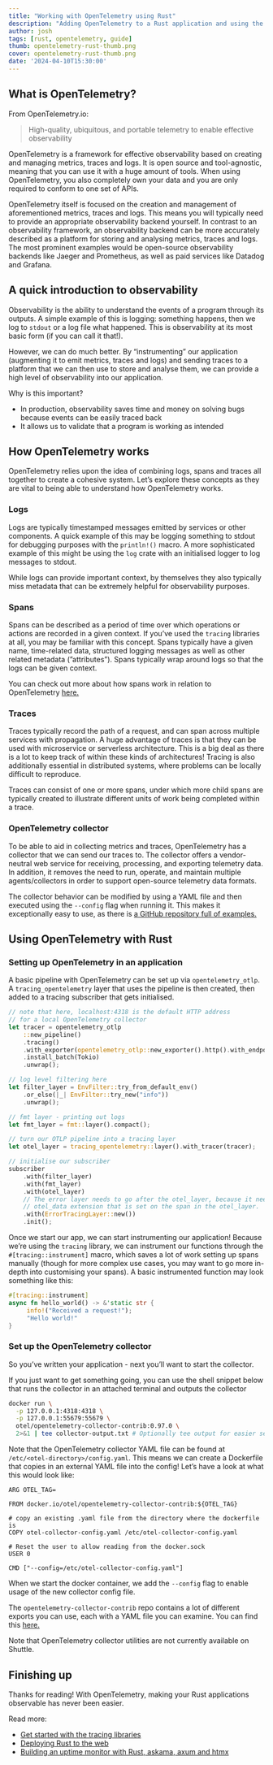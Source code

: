 ```yaml
---
title: "Working with OpenTelemetry using Rust"
description: "Adding OpenTelemetry to a Rust application and using the OpenTelemetry collector"
author: josh
tags: [rust, opentelemetry, guide]
thumb: opentelemetry-rust-thumb.png
cover: opentelemetry-rust-thumb.png
date: '2024-04-10T15:30:00'
---
```

## What is OpenTelemetry?

From OpenTelemetry.io:

> High-quality, ubiquitous, and portable telemetry to enable effective observability

OpenTelemetry is a framework for effective observability based on creating and managing metrics, traces and logs. It is open source and tool-agnostic, meaning that you can use it with a huge amount of tools. When using OpenTelemetry, you also completely own your data and you are only required to conform to one set of APIs.

OpenTelemetry itself is focused on the creation and management of aforementioned metrics, traces and logs. This means you will typically need to provide an appropriate observability  backend yourself. In contrast to an observability framework, an observability backend can be more accurately described as a platform for storing and analysing metrics, traces and logs. The most prominent examples would be open-source observability backends like Jaeger and Prometheus, as well as paid services like Datadog and Grafana.

## A quick introduction to observability

Observability is the ability to understand the events of a program through its outputs. A simple example of this is logging: something happens, then we log to `stdout` or a log file what happened. This is observability at its most basic form (if you can call it that!).

However, we can do much better. By “instrumenting” our application (augmenting it to emit metrics, traces and logs) and sending traces to a platform that we can then use to store and analyse them, we can provide a high level of observability into our application.

Why is this important?

- In production, observability saves time and money on solving bugs because events can be easily traced back
- It allows us to validate that a program is working as intended

## How OpenTelemetry works

OpenTelemetry relies upon the idea of combining logs, spans and traces all together to create a cohesive system. Let’s explore these concepts as they are vital to being able to understand how OpenTelemetry works.

### Logs

Logs are typically timestamped messages emitted by services or other components. A quick example of this may be logging something to stdout for debugging purposes with the `println!()` macro. A more sophisticated example of this might be using the `log` crate with an initialised logger to log messages to stdout.

While logs can provide important context, by themselves they also typically miss metadata that can be extremely helpful for observability purposes.

### Spans

Spans can be described as a period of time over which operations or actions are recorded in a given context. If you’ve used the `tracing` libraries at all, you may be familiar with this concept. Spans typically have a given name, time-related data, structured logging messages as well as other related metadata (”attributes”). Spans typically wrap around logs so that the logs can be given context.

You can check out more about how spans work in relation to OpenTelemetry [here.](https://opentelemetry.io/docs/concepts/signals/traces/#spans)

### Traces

Traces typically record the path of a request, and can span across multiple services with propagation. A huge advantage of traces is that they can be used with microservice or serverless architecture. This is a big deal as there is a lot to keep track of within these kinds of architectures! Tracing is also additionally essential in distributed systems, where problems can be locally difficult to reproduce.

Traces can consist of one or more spans, under which more child spans are typically created to illustrate different units of work being completed within a trace.

### OpenTelemetry collector

To be able to aid in collecting metrics and traces, OpenTelemetry has a collector that we can send our traces to. The collector offers a vendor-neutral web service for receiving, processing, and exporting telemetry data. In addition, it removes the need to run, operate, and maintain multiple agents/collectors in order to support open-source telemetry data formats.

The collector behavior can be modified by using a YAML file and then executed using the `--config` flag when running it. This makes it exceptionally easy to use, as there is [a GitHub repository full of examples.](https://github.com/open-telemetry/opentelemetry-collector-contrib)

## Using OpenTelemetry with Rust

### Setting up OpenTelemetry in an application

A basic pipeline with OpenTelemetry can be set up via `opentelemetry_otlp`. A `tracing_opentelemetry` layer that uses the pipeline is then created, then added to a tracing subscriber that gets initialised.

```rust
// note that here, localhost:4318 is the default HTTP address
// for a local OpenTelemetry collector
let tracer = opentelemetry_otlp
    ::new_pipeline()
    .tracing()
    .with_exporter(opentelemetry_otlp::new_exporter().http().with_endpoint("localhost:4318"))
    .install_batch(Tokio)
    .unwrap();

// log level filtering here
let filter_layer = EnvFilter::try_from_default_env()
    .or_else(|_| EnvFilter::try_new("info"))
    .unwrap();

// fmt layer - printing out logs
let fmt_layer = fmt::layer().compact();

// turn our OTLP pipeline into a tracing layer
let otel_layer = tracing_opentelemetry::layer().with_tracer(tracer);

// initialise our subscriber
subscriber
    .with(filter_layer)
    .with(fmt_layer)
    .with(otel_layer)
    // The error layer needs to go after the otel_layer, because it needs access to the
    // otel_data extension that is set on the span in the otel_layer.
    .with(ErrorTracingLayer::new())
    .init();
```

Once we start our app, we can start instrumenting our application! Because we’re using the `tracing` library, we can instrument our functions through the `#[tracing::instrument]` macro, which saves a lot of work setting up spans manually (though for more complex use cases, you may want to go more in-depth into customising your spans). A basic instrumented function may look something like this:

```rust
#[tracing::instrument]
async fn hello_world() -> &'static str {
     info!("Received a request!");
     "Hello world!"
}
```

### Set up the OpenTelemetry collector

So you’ve written your application - next you’ll want to start the collector.

If you just want to get something going, you can use the shell snippet below that runs the collector in an attached terminal and outputs the collector

```bash
docker run \
  -p 127.0.0.1:4318:4318 \
  -p 127.0.0.1:55679:55679 \
  otel/opentelemetry-collector-contrib:0.97.0 \
  2>&1 | tee collector-output.txt # Optionally tee output for easier search later
```

Note that the OpenTelemetry collector YAML file can be found at `/etc/<otel-directory>/config.yaml`.  This means we can create a Dockerfile that copies in an external YAML file into the config! Let’s have a look at what this would look like:

```docker
ARG OTEL_TAG=

FROM docker.io/otel/opentelemetry-collector-contrib:${OTEL_TAG}

# copy an existing .yaml file from the directory where the dockerfile is
COPY otel-collector-config.yaml /etc/otel-collector-config.yaml

# Reset the user to allow reading from the docker.sock
USER 0

CMD ["--config=/etc/otel-collector-config.yaml"]
```

When we start the docker container, we add the `--config` flag to enable usage of the new collector config file.

The `opentelemetry-collector-contrib` repo contains a lot of different exports you can use, each with a YAML file you can examine. You can find this [here.](https://github.com/open-telemetry/opentelemetry-collector-contrib/tree/main/exporter)

Note that OpenTelemetry collector utilities are not currently available on Shuttle.

## Finishing up

Thanks for reading! With OpenTelemetry, making your Rust applications observable has never been easier.

Read more:

- [Get started with the tracing libraries](https://shuttle.dev/blog/2024/01/09/getting-started-tracing-rust)
- [Deploying Rust to the web](https://shuttle.dev/blog/2024/02/07/deploy-rust-web)
- [Building an uptime monitor with Rust, askama, axum and htmx](https://shuttle.dev/blog/2024/02/08/uptime-monitoring-rust)
